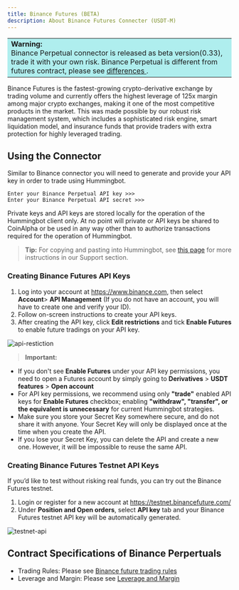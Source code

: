 ```yaml
---
title: Binance Futures (BETA)
description: About Binance Futures Connecter (USDT-M)
---
```


<meta charset="utf-8" />

<div>
  <table>
    <tr>
      <td style="background-color: #AFEEEE">
        <b> Warning:</b> <br />
        Binance Perpetual connector is released as beta version(0.33), trade it with
        your own risk. Binance Perpetual is different from futures contract, please
        see <a href="https://www.binance.com/en/support/faq/360033524991">
          differences
        </a>.
      </td>
    </tr>
  </table>
</div>

Binance Futures is the fastest-growing crypto-derivative exchange by trading volume and currently offers the highest leverage of 125x margin among major crypto exchanges, making it one of the most competitive products in the market. This was made possible by our robust risk management system, which includes a sophisticated risk engine, smart liquidation model, and insurance funds that provide traders with extra protection for highly leveraged trading.

## Using the Connector

Similar to Binance connector you will need to generate and provide your API key in order to trade using Hummingbot.

```
Enter your Binance Perpetual API key >>>
Enter your Binance Perpetual API secret >>>
```

Private keys and API keys are stored locally for the operation of the Hummingbot client only. At no point will private or API keys be shared to CoinAlpha or be used in any way other than to authorize transactions required for the operation of Hummingbot.

> **Tip:** For copying and pasting into Hummingbot, see [this page](/intro/support/#paste-items-from-clipboard-in-putty) for more instructions in our Support section.

### Creating Binance Futures API Keys

1. Log into your account at https://www.binance.com, then select **Account**> **API Management** (If you do not have an account, you will have to create one and verify your ID).
2. Follow on-screen instructions to create your API keys.
3. After creating the API key, click **Edit restrictions** and tick **Enable Futures** to enable future tradings on your API key.

![api-restiction](/img/api-restriction.jpg)

> **Important:**

- If you don't see **Enable Futures** under your API key permissions, you need to open a Futures account by simply going to **Derivatives** > **USDT features** > **Open account**
- For API key permissions, we recommend using only **"trade"** enabled API keys for **Enable Futures** checkbox; enabling **"withdraw", "transfer", or the equivalent is unnecessary** for current Hummingbot strategies.
- Make sure you store your Secret Key somewhere secure, and do not share it with anyone. Your Secret Key will only be displayed once at the time when you create the API.
- If you lose your Secret Key, you can delete the API and create a new one. However, it will be impossible to reuse the same API.

### Creating Binance Futures Testnet API Keys

If you’d like to test without risking real funds, you can try out the Binance Futures testnet.

1. Login or register for a new account at https://testnet.binancefuture.com/
2. Under **Position and Open orders**, select **API key** tab and your Binance Futures testnet API key will be automatically generated.

![testnet-api](/img/testnet-api.jpg)

## Contract Specifications of Binance Perpertuals

- Trading Rules: Please see [Binance future trading rules](https://www.binance.com/en/futures/trading-rules)
- Leverage and Margin: Please see [Leverage and Margin](https://www.binance.com/en/support/faq/360033162192)
